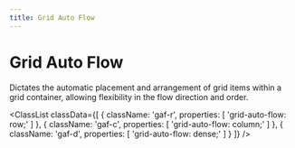 ```yaml
---
title: Grid Auto Flow
---
```



# Grid Auto Flow

Dictates the automatic placement and arrangement of grid items within a grid container, allowing flexibility in the flow direction and order.

<ClassList
  classData={[
    {
        className: 'gaf-r',
        properties: [
            'grid-auto-flow: row;'
        ]
    },
    {
        className: 'gaf-c',
        properties: [
            'grid-auto-flow: column;'
        ]
    },
    {
        className: 'gaf-d',
        properties: [
            'grid-auto-flow: dense;'
        ]
    }
  ]}
/>